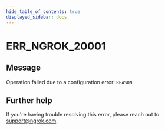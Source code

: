 ```yaml
---
hide_table_of_contents: true
displayed_sidebar: docs
---
```



# ERR_NGROK_20001

## Message

Operation failed due to a configuration error: `REASON`

<ErrorDetails error="err_ngrok_20001" />

## Further help

If you're having trouble resolving this error, please reach out to [support@ngrok.com](mailto:support@ngrok.com?subject=Help%20with%20ERR_NGROK_20001).
